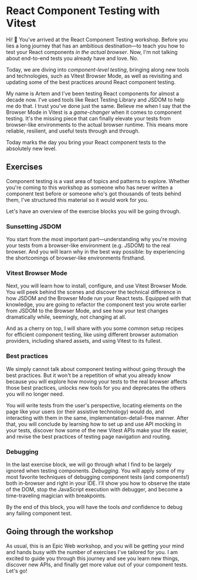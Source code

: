 # React Component Testing with Vitest

<EpicVideo url="https://www.epicweb.dev/workshops/react-component-testing-with-vitest/workshop-introduction/intro-to-react-component-testing-with-vitest" />

Hi! 👋 You've arrived at the React Component Testing workshop. Before you lies a long journey that has an ambitious destination—to teach you how to test your React components _in the actual browser_. Now, I'm not talking about end-to-end tests you already have and love. No.

Today, we are diving into _component-level testing_, bringing along new tools and technologies, such as Vitest Browser Mode, as well as revisiting and updating some of the best practices around React component testing.

My name is Artem and I've been testing React components for almost a decade now. I've used tools like React Testing Library and JSDOM to help me do that. I trust you've done just the same. Believe me when I say that the Browser Mode in Vitest is a _game-changer_ when it comes to component testing. It's the missing piece that can finally elevate your tests from browser-like environments to the actual browser runtime. This means more reliable, resilient, and useful tests through and through.

Today marks the day you bring your React component tests to the absolutely new level.

## Exercises

Component testing is a vast area of topics and patterns to explore. Whether you're coming to this workshop as someone who has never written a component test before or someone who's got thousands of tests behind them, I've structured this material so it would work for you.

Let's have an overview of the exercise blocks you will be going through.

### Sunsetting JSDOM

You start from the most important part—understanding why you're moving your tests from a browser-like environment (e.g. JSDOM) to the real browser. And you will learn why in the best way possible: by experiencing the shortcomings of browser-like environments firsthand.

### Vitest Browser Mode

Next, you will learn how to install, configure, and use Vitest Browser Mode. You will peek behind the scenes and discover the technical difference in how JSDOM and the Browser Mode run your React tests. Equipped with that knowledge, you are going to refactor the component test you wrote earlier from JSDOM to the Browser Mode, and see how your test changes dramatically while, seemingly, not changing at all.

And as a cherry on top, I will share with you some common setup recipes for efficient component testing, like using different browser automation providers, including shared assets, and using Vitest to its fullest.

### Best practices

We simply cannot talk about component testing without going through the best practices. But it won't be a repetition of what you already know because you will explore how moving your tests to the real browser affects those best practices, unlocks new tools for you and deprecates the others you will no longer need.

You will write tests from the user's perspective, locating elements on the page like your users (or their assistive technology) would do, and interacting with them in the same, implementation-detail-free manner. After that, you will conclude by learning how to set up and use API mocking in your tests, discover how some of the new Vitest APIs make your life easier, and revise the best practices of testing page navigation and routing.

### Debugging

In the last exercise block, we will go through what I find to be largely ignored when testing components. _Debugging_. You will apply some of my most favorite techniques of debugging component tests (and components!) both in-browser and right in your IDE. I'll show you how to observe the state of the DOM, stop the JavaScript execution with debugger, and become a time-traveling magician with breakpoints.

By the end of this block, you will have the tools _and_ confidence to debug any failing component test.

## Going through the workshop

As usual, this is an Epic Web workshop, and you will be getting your mind and hands busy with the number of exercises I've tailored for you. I am excited to guide you through this journey and see you learn new things, discover new APIs, and finally get more value out of your component tests. Let's go!
